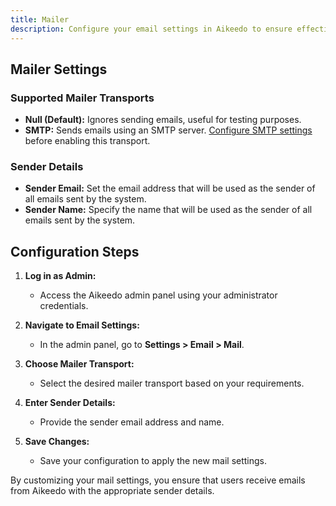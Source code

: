 ```yaml
---
title: Mailer
description: Configure your email settings in Aikeedo to ensure effective communication with users. Follow these steps to customize your mailer settings.
---
```


## Mailer Settings

### Supported Mailer Transports

- **Null (Default):** Ignores sending emails, useful for testing purposes.
- **SMTP:** Sends emails using an SMTP server. [Configure SMTP settings](/email/smtp) before enabling this transport.

### Sender Details

- **Sender Email:** Set the email address that will be used as the sender of all emails sent by the system.
- **Sender Name:** Specify the name that will be used as the sender of all emails sent by the system.

## Configuration Steps

1. **Log in as Admin:**

   - Access the Aikeedo admin panel using your administrator credentials.

2. **Navigate to Email Settings:**

   - In the admin panel, go to **Settings > Email > Mail**.

3. **Choose Mailer Transport:**

   - Select the desired mailer transport based on your requirements.

4. **Enter Sender Details:**

   - Provide the sender email address and name.

5. **Save Changes:**
   - Save your configuration to apply the new mail settings.

By customizing your mail settings, you ensure that users receive emails from Aikeedo with the appropriate sender details.